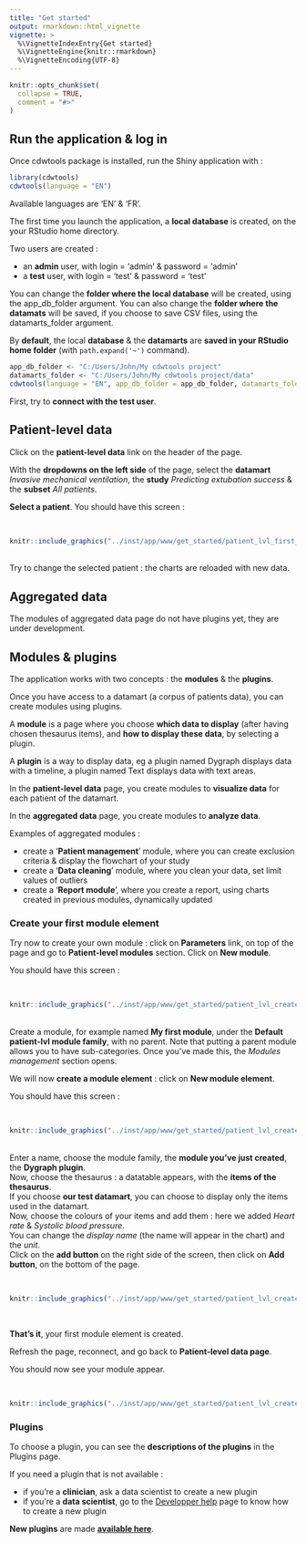 ```yaml
---
title: "Get started"
output: rmarkdown::html_vignette
vignette: >
  %\VignetteIndexEntry{Get started}
  %\VignetteEngine{knitr::rmarkdown}
  %\VignetteEncoding{UTF-8}
---
```


```r
knitr::opts_chunk$set(
  collapse = TRUE,
  comment = "#>"
)
```

## Run the application & log in

Once cdwtools package is installed, run the Shiny application with :

```r
library(cdwtools)
cdwtools(language = "EN")
```

Available languages are 'EN' & 'FR'.

The first time you launch the application, a **local database** is created, on the your RStudio home directory.

Two users are created :

- an **admin** user, with login = 'admin' & password = 'admin'
- a **test** user, with login = 'test' & password = 'test'

You can change the **folder where the local database** will be created, using the app_db_folder argument.
You can also change the **folder where the datamats** will be saved, if you choose to save CSV files, using the datamarts_folder argument.

By **default**, the local **database** & the **datamarts** are **saved in your RStudio home folder** (with `path.expand('~')` command).

```r
app_db_folder <- "C:/Users/John/My cdwtools project"
datamarts_folder <- "C:/Users/John/My cdwtools project/data"
cdwtools(language = "EN", app_db_folder = app_db_folder, datamarts_folder = datamarts_folder)
```

First, try to **connect with the test user**.

## Patient-level data

Click on the **patient-level data** link on the header of the page.

With the **dropdowns on the left side** of the page, select the **datamart** *Invasive mechanical ventilation*, the **study** *Predicting extubation success* & the **subset** *All patients*.

**Select a patient**. You should have this screen :  

<br />
```r
knitr::include_graphics("../inst/app/www/get_started/patient_lvl_first_connection.png?raw=true")
```

<br />
Try to change the selected patient : the charts are reloaded with new data.

## Aggregated data

The modules of aggregated data page do not have plugins yet, they are under development.

## Modules & plugins

The application works with two concepts : the **modules** & the **plugins**.

Once you have access to a datamart (a corpus of patients data), you can create modules using plugins.

A **module** is a page where you choose **which data to display** (after having chosen thesaurus items), and **how to display these data**, by selecting a plugin.

A **plugin** is a way to display data, eg a plugin named Dygraph displays data with a timeline, a plugin named Text displays data with text areas.

In the **patient-level data** page, you create modules to **visualize data** for each patient of the datamart.

In the **aggregated data** page, you create modules to **analyze data**.

Examples of aggregated modules : 

- create a '**Patient management**' module, where you can create exclusion criteria & display the flowchart of your study
- create a '**Data cleaning**' module, where you clean your data, set limit values of outliers
- create a '**Report module**', where you create a report, using charts created in previous modules, dynamically updated

### Create your first module element

Try now to create your own module : click on **Parameters** link, on top of the page and go to **Patient-level modules** section. Click on **New module**.

You should have this screen :

<br />
```r
knitr::include_graphics("../inst/app/www/get_started/patient_lvl_create_module.png?raw=true")
```

<br />
Create a module, for example named **My first module**, under the **Default patient-lvl module family**, with no parent. Note that putting a parent module allows you to have sub-categories.
Once you've made this, the *Modules management* section opens.

We will now **create a module element** : click on **New module element**.

You should have this screen :

<br />
```r
knitr::include_graphics("../inst/app/www/get_started/patient_lvl_create_module_element.png?raw=true")
```

<br />
Enter a name, choose the module family, the **module you've just created**, the **Dygraph plugin**.  
Now, choose the thesaurus : a datatable appears, with the **items of the thesaurus**.  
If you choose **our test datamart**, you can choose to display only the items used in the datamart.  
Now, choose the colours of your items and add them : here we added *Heart rate* & *Systolic blood pressure*.  
You can change the *display name* (the name will appear in the chart) and the *unit*.  
Click on the **add button** on the right side of the screen, then click on **Add button**, on the bottom of the page.

<br />
```r
knitr::include_graphics("../inst/app/www/get_started/patient_lvl_create_module_element2.png?raw=true")
```

<br />

**That's it**, your first module element is created.

Refresh the page, reconnect, and go back to **Patient-level data page**.

You should now see your module appear.

<br />
```r
knitr::include_graphics("../inst/app/www/get_started/patient_lvl_create_module_element3.png?raw=true")
```

### Plugins

To choose a plugin, you can see the **descriptions of the plugins** in the Plugins page.

If you need a plugin that is not available :

- if you're a **clinician**, ask a data scientist to create a new plugin 
- if you're a **data scientist**, go to the [Developper help](https://borisdelange.github.io/cdwtools/articles/EN_developper_help.html#modules-plugins-1) page to know how to create a new plugin

**New plugins** are made [**available here**](https://borisdelange.github.io/cdwtools/articles/patient_lvl_data_plugins.html).